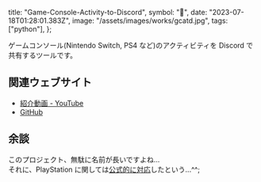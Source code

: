   title: "Game-Console-Activity-to-Discord",
  symbol: "🦁",
  date: "2023-07-18T01:28:01.383Z",
  image: "/assets/images/works/gcatd.jpg",
  tags: ["python"],
};

ゲームコンソール(Nintendo Switch, PS4 など)のアクティビティを Discord で共有するツールです。

## 関連ウェブサイト

- [紹介動画 - YouTube](https://youtu.be/5yHuvOHLPRc)
- [GitHub](https://github.com/BonyChops/Game-Console-Activity-to-Discord)

## 余談

このプロジェクト、無駄に名前が長いですよね...  
それに、PlayStation に関しては[公式的に対応](https://support.discord.com/hc/ja/articles/4419534960919-Discord%E3%81%A8PlayStation-Network%E6%8E%A5%E7%B6%9AFAQ)したという...^^;
